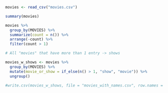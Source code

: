 ```r
movies <- read_csv("movies.csv")
```
```r
summary(movies)
```

```r
movies %>% 
  group_by(MOVIES) %>% 
  summarize(count = n()) %>% 
  arrange(-count) %>% 
  filter(count > 1)

# All "movies" that have more than 1 entry -> shows
```


```r
movies_w_shows <- movies %>% 
  group_by(MOVIES) %>% 
  mutate(movie_or_show = if_else(n() > 1, "show", "movie")) %>% 
  ungroup()
```

```r
#write.csv(movies_w_shows, file = "movies_with_names.csv", row.names = F)
```


